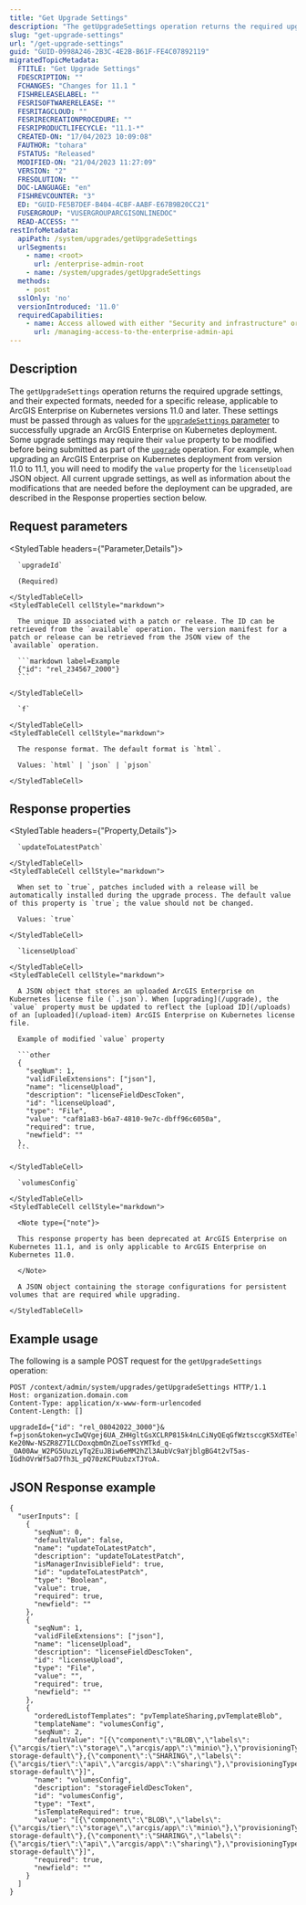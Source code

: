 ```yaml
---
title: "Get Upgrade Settings"
description: "The getUpgradeSettings operation returns the required upgrade settings, and their expected formats, needed for a specific release."
slug: "get-upgrade-settings"
url: "/get-upgrade-settings"
guid: "GUID-0998A246-2B3C-4E2B-B61F-FE4C07892119"
migratedTopicMetadata:
  FTITLE: "Get Upgrade Settings"
  FDESCRIPTION: ""
  FCHANGES: "Changes for 11.1 "
  FISHRELEASELABEL: ""
  FESRISOFTWARERELEASE: ""
  FESRITAGCLOUD: ""
  FESRIRECREATIONPROCEDURE: ""
  FESRIPRODUCTLIFECYCLE: "11.1-*"
  CREATED-ON: "17/04/2023 10:09:08"
  FAUTHOR: "tohara"
  FSTATUS: "Released"
  MODIFIED-ON: "21/04/2023 11:27:09"
  VERSION: "2"
  FRESOLUTION: ""
  DOC-LANGUAGE: "en"
  FISHREVCOUNTER: "3"
  ED: "GUID-FE5B7DEF-B404-4CBF-AABF-E67B9B20CC21"
  FUSERGROUP: "VUSERGROUPARCGISONLINEDOC"
  READ-ACCESS: ""
restInfoMetadata:
  apiPath: /system/upgrades/getUpgradeSettings
  urlSegments:
    - name: <root>
      url: /enterprise-admin-root
    - name: /system/upgrades/getUpgradeSettings
  methods:
    - post
  sslOnly: 'no'
  versionIntroduced: '11.0'
  requiredCapabilities:
    - name: Access allowed with either "Security and infrastructure" or "Servers" privileges
      url: /managing-access-to-the-enterprise-admin-api
---
```


## Description

The `getUpgradeSettings` operation returns the required upgrade settings, and their expected formats, needed for a specific release, applicable to ArcGIS Enterprise on Kubernetes versions 11.0 and later. These settings must be passed through as values for the [`upgradeSettings` parameter](/upgrade) to successfully upgrade an ArcGIS Enterprise on Kubernetes deployment. Some upgrade settings may require their `value` property to be modified before being submitted as part of the [`upgrade`](/upgrade) operation. For example, when upgrading an ArcGIS Enterprise on Kubernetes deployment from version 11.0 to 11.1, you will need to modify the `value` property for the `licenseUpload` JSON object. All current upgrade settings, as well as information about the modifications that are needed before the deployment can be upgraded, are described in the Response properties section below.

## Request parameters

<StyledTable headers={"Parameter,Details"}>
  <StyledTableRow>
    <StyledTableCell cellStyle="markdown">

      `upgradeId` 

      (Required)

    </StyledTableCell>
    <StyledTableCell cellStyle="markdown">

      The unique ID associated with a patch or release. The ID can be retrieved from the `available` operation. The version manifest for a patch or release can be retrieved from the JSON view of the `available` operation.

      ```markdown label=Example
      {"id": "rel_234567_2000"}
      ```

    </StyledTableCell>
  </StyledTableRow>
  <StyledTableRow>
    <StyledTableCell cellStyle="markdown">

      `f` 

    </StyledTableCell>
    <StyledTableCell cellStyle="markdown">

      The response format. The default format is `html`.

      Values: `html` | `json` | `pjson`

    </StyledTableCell>
  </StyledTableRow>
</StyledTable>


## Response properties

<StyledTable headers={"Property,Details"}>
  <StyledTableRow>
    <StyledTableCell cellStyle="markdown">

      `updateToLatestPatch` 

    </StyledTableCell>
    <StyledTableCell cellStyle="markdown">

      When set to `true`, patches included with a release will be automatically installed during the upgrade process. The default value of this property is `true`; the value should not be changed.

      Values: `true` 

    </StyledTableCell>
  </StyledTableRow>
  <StyledTableRow>
    <StyledTableCell cellStyle="markdown">

      `licenseUpload` 

    </StyledTableCell>
    <StyledTableCell cellStyle="markdown">

      A JSON object that stores an uploaded ArcGIS Enterprise on Kubernetes license file (`.json`). When [upgrading](/upgrade), the `value` property must be updated to reflect the [upload ID](/uploads) of an [uploaded](/upload-item) ArcGIS Enterprise on Kubernetes license file.

      Example of modified `value` property

      ```other
      {
        "seqNum": 1,
        "validFileExtensions": ["json"],
        "name": "licenseUpload",
        "description": "licenseFieldDescToken",
        "id": "licenseUpload",
        "type": "File",
        "value": "caf81a83-b6a7-4810-9e7c-dbff96c6050a",
        "required": true,
        "newfield": ""
      },
      ```

    </StyledTableCell>
  </StyledTableRow>
  <StyledTableRow>
    <StyledTableCell cellStyle="markdown">

      `volumesConfig` 

    </StyledTableCell>
    <StyledTableCell cellStyle="markdown">

      <Note type={"note"}>

      This response property has been deprecated at ArcGIS Enterprise on Kubernetes 11.1, and is only applicable to ArcGIS Enterprise on Kubernetes 11.0.

      </Note>

      A JSON object containing the storage configurations for persistent volumes that are required while upgrading.

    </StyledTableCell>
  </StyledTableRow>
</StyledTable>


## Example usage

The following is a sample POST request for the `getUpgradeSettings` operation:

```other
POST /context/admin/system/upgrades/getUpgradeSettings HTTP/1.1
Host: organization.domain.com
Content-Type: application/x-www-form-urlencoded
Content-Length: []

upgradeId={"id": "rel_08042022_3000"}&
f=pjson&token=ycIwQVgej6UA_ZHHgltGsXCLRP815k4nLCiNyQEqGfWztsccgK5XdTEellUjToKS3D2UoHxGDPff4OblGKwRsXA0eb1kIIei4Bi-Ke20Nw-NSZR8Z7ILCDoxqbmOnZLoeTssYMTkd_q-_OA00Aw_W2PG5UuzLyTq2EuJBiw6eMM2hZl3AubVc9aYjblgBG4t2vT5as-IGdhOVrWf5aD7fh3L_pQ70zKCPUubzxTJYoA.
```

## JSON Response example

```other
{
  "userInputs": [
    {
      "seqNum": 0,
      "defaultValue": false,
      "name": "updateToLatestPatch",
      "description": "updateToLatestPatch",
      "isManagerInvisibleField": true,
      "id": "updateToLatestPatch",
      "type": "Boolean",
      "value": true,
      "required": true,
      "newfield": ""
    },
    {
      "seqNum": 1,
      "validFileExtensions": ["json"],
      "name": "licenseUpload",
      "description": "licenseFieldDescToken",
      "id": "licenseUpload",
      "type": "File",
      "value": "",
      "required": true,
      "newfield": ""
    },
    {
      "orderedListofTemplates": "pvTemplateSharing,pvTemplateBlob",
      "templateName": "volumesConfig",
      "seqNum": 2,
      "defaultValue": "[{\"component\":\"BLOB\",\"labels\":{\"arcgis/tier\":\"storage\",\"arcgis/app\":\"minio\"},\"provisioningType\":\"DYNAMIC\",\"size\":\"32Gi\",\"storageClass\":\"arcgis-storage-default\"},{\"component\":\"SHARING\",\"labels\":{\"arcgis/tier\":\"api\",\"arcgis/app\":\"sharing\"},\"provisioningType\":\"DYNAMIC\",\"size\":\"16Gi\",\"storageClass\":\"arcgis-storage-default\"}]",
      "name": "volumesConfig",
      "description": "storageFieldDescToken",
      "id": "volumesConfig",
      "type": "Text",
      "isTemplateRequired": true,
      "value": "[{\"component\":\"BLOB\",\"labels\":{\"arcgis/tier\":\"storage\",\"arcgis/app\":\"minio\"},\"provisioningType\":\"DYNAMIC\",\"size\":\"32Gi\",\"storageClass\":\"arcgis-storage-default\"},{\"component\":\"SHARING\",\"labels\":{\"arcgis/tier\":\"api\",\"arcgis/app\":\"sharing\"},\"provisioningType\":\"DYNAMIC\",\"size\":\"16Gi\",\"storageClass\":\"arcgis-storage-default\"}]",
      "required": true,
      "newfield": ""
    }
  ]
}
```